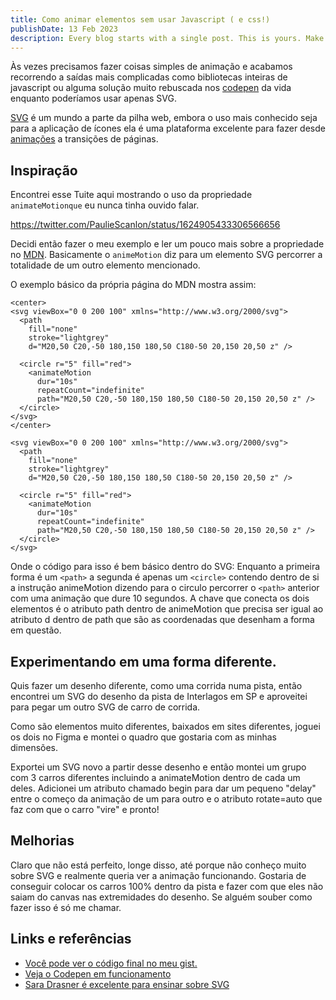 ```yaml
---
title: Como animar elementos sem usar Javascript ( e css!)
publishDate: 13 Feb 2023
description: Every blog starts with a single post. This is yours. Make it great.
---
```

Às vezes precisamos fazer coisas simples de animação e acabamos recorrendo a saídas mais complicadas como bibliotecas inteiras de javascript ou alguma solução muito rebuscada nos [codepen](https://codepen.io/) da vida enquanto poderíamos usar apenas SVG.

[SVG](https://pt.wikipedia.org/wiki/SVG) é um mundo a parte da pilha web, embora o uso mais conhecido seja para a aplicação de ícones ela é uma plataforma excelente para fazer desde [animações](https://lottiefiles.com/animation/svg) a transições de páginas. 

## Inspiração
Encontrei esse Tuite aqui mostrando o uso da propriedade `animateMotionque` eu nunca tinha ouvido falar. 

https://twitter.com/PaulieScanlon/status/1624905433306566656

Decidi então fazer o meu exemplo e ler um pouco mais sobre a propriedade no [MDN](https://developer.mozilla.org/en-US/docs/Web/SVG/Element/animateMotion#example). Basicamente o `animeMotion` diz para um elemento SVG percorrer a totalidade de um outro elemento mencionado. 

O exemplo básico da própria página do MDN mostra assim:

```
<center>
<svg viewBox="0 0 200 100" xmlns="http://www.w3.org/2000/svg">
  <path
    fill="none"
    stroke="lightgrey"
    d="M20,50 C20,-50 180,150 180,50 C180-50 20,150 20,50 z" />

  <circle r="5" fill="red">
    <animateMotion
      dur="10s"
      repeatCount="indefinite"
      path="M20,50 C20,-50 180,150 180,50 C180-50 20,150 20,50 z" />
  </circle>
</svg>
</center>
```
```
<svg viewBox="0 0 200 100" xmlns="http://www.w3.org/2000/svg">
  <path
    fill="none"
    stroke="lightgrey"
    d="M20,50 C20,-50 180,150 180,50 C180-50 20,150 20,50 z" />

  <circle r="5" fill="red">
    <animateMotion
      dur="10s"
      repeatCount="indefinite"
      path="M20,50 C20,-50 180,150 180,50 C180-50 20,150 20,50 z" />
  </circle>
</svg>
```
Onde o código para isso é bem básico dentro do SVG: Enquanto a primeira forma é um `<path>` a segunda é apenas um `<circle>` contendo dentro de si a instrução animeMotion dizendo para o circulo percorrer o `<path>` anterior com uma animação que dure 10 segundos. A chave que conecta os dois elementos é o atributo path dentro de animeMotion que precisa ser igual ao atributo d dentro de path que são as coordenadas que desenham a forma em questão. 

## Experimentando em uma forma diferente. 
Quis fazer um desenho diferente, como uma corrida numa pista, então encontrei um SVG do desenho da pista de Interlagos em SP e aproveitei para pegar um outro SVG de carro de corrida.

Como são elementos muito diferentes, baixados em sites diferentes, joguei os dois no Figma e montei o quadro que gostaria com as minhas dimensões. 

Exportei um SVG novo a partir desse desenho e então montei um grupo com 3 carros diferentes incluindo a animateMotion dentro de cada um deles. Adicionei um atributo chamado begin para dar um pequeno "delay" entre o começo da animação de um para outro e o atributo rotate=auto que faz com que o carro "vire" e pronto! 

## Melhorias
Claro que não está perfeito, longe disso, até porque não conheço muito sobre SVG e realmente queria ver a animação funcionando. Gostaria de conseguir colocar os carros 100% dentro da pista e fazer com que eles não saiam do canvas nas extremidades do desenho. Se alguém souber como fazer isso é só me chamar. 

## Links e referências
- [Você pode ver o código final no meu gist.](https://gist.github.com/rhamses/9645d935ce111274e63ee79b0557adfd)
- [Veja o Codepen em funcionamento](https://codepen.io/rhamses/full/poOzQBy)
- [Sara Drasner é excelente para ensinar sobre SVG](https://www.youtube.com/watch?v=4laPOtTRteI)
